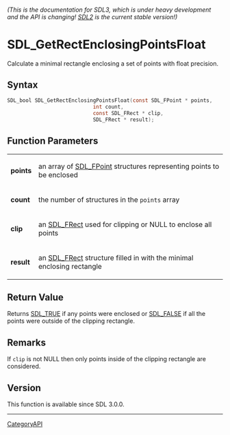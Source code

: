 ====== (This is the documentation for SDL3, which is under heavy development and the API is changing! [https://wiki.libsdl.org/ SDL2] is the current stable version!) ======
= SDL_GetRectEnclosingPointsFloat =

Calculate a minimal rectangle enclosing a set of points with float precision.

== Syntax ==

<syntaxhighlight lang='c'>
SDL_bool SDL_GetRectEnclosingPointsFloat(const SDL_FPoint * points,
                            int count,
                            const SDL_FRect * clip,
                            SDL_FRect * result);
</syntaxhighlight>

== Function Parameters ==

{|
|'''points'''
|an array of [[SDL_FPoint]] structures representing points to be enclosed
|-
|'''count'''
|the number of structures in the <code>points</code> array
|-
|'''clip'''
|an [[SDL_FRect]] used for clipping or NULL to enclose all points
|-
|'''result'''
|an [[SDL_FRect]] structure filled in with the minimal enclosing rectangle
|}

== Return Value ==

Returns [[SDL_TRUE]] if any points were enclosed or [[SDL_FALSE]] if all
the points were outside of the clipping rectangle.

== Remarks ==

If <code>clip</code> is not NULL then only points inside of the clipping
rectangle are considered.

== Version ==

This function is available since SDL 3.0.0.

----
[[CategoryAPI]]



